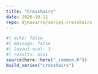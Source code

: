```yaml
---
title: "Crosshairs"
date: 2020-10-11
repo: djnavarro/series-crosshairs
---
```

  
```r
#| echo: false
#| message: false
#| layout-ncol: 3
#| results: asis
source(here::here("_common.R"))
build_series("crosshairs")
```
